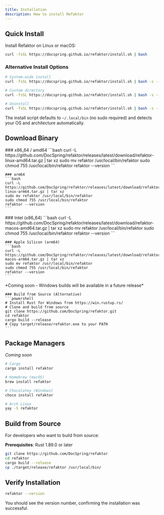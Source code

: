 ```yaml
---
title: Installation
description: How to install Refaktor
---
```



## Quick Install

Install Refaktor on Linux or macOS:

```bash
curl -fsSL https://docspring.github.io/refaktor/install.sh | bash
```

### Alternative Install Options

```bash
# System-wide install
curl -fsSL https://docspring.github.io/refaktor/install.sh | bash -s -- --system

# Custom directory
curl -fsSL https://docspring.github.io/refaktor/install.sh | bash -s -- --prefix "$HOME/bin"

# Uninstall
curl -fsSL https://docspring.github.io/refaktor/install.sh | bash -s -- --uninstall
```

The install script defaults to `~/.local/bin` (no sudo required) and detects your OS and architecture automatically.

## Download Binary

<Tabs>
  <TabItem label="Linux">
    ### x86_64 / amd64
    ```bash
    curl -L https://github.com/DocSpring/refaktor/releases/latest/download/refaktor-linux-amd64.tar.gz | tar xz
    sudo mv refaktor /usr/local/bin/refaktor
    sudo chmod 755 /usr/local/bin/refaktor
    refaktor --version
    ```
    
    ### arm64
    ```bash
    curl -L https://github.com/DocSpring/refaktor/releases/latest/download/refaktor-linux-arm64.tar.gz | tar xz
    sudo mv refaktor /usr/local/bin/refaktor
    sudo chmod 755 /usr/local/bin/refaktor
    refaktor --version
    ```
  </TabItem>
  
  <TabItem label="macOS">
    ### Intel (x86_64)
    ```bash
    curl -L https://github.com/DocSpring/refaktor/releases/latest/download/refaktor-macos-amd64.tar.gz | tar xz
    sudo mv refaktor /usr/local/bin/refaktor
    sudo chmod 755 /usr/local/bin/refaktor
    refaktor --version
    ```
    
    ### Apple Silicon (arm64)
    ```bash
    curl -L https://github.com/DocSpring/refaktor/releases/latest/download/refaktor-macos-arm64.tar.gz | tar xz
    sudo mv refaktor /usr/local/bin/refaktor
    sudo chmod 755 /usr/local/bin/refaktor
    refaktor --version
    ```
  </TabItem>
  
  <TabItem label="Windows">
    *Coming soon - Windows builds will be available in a future release*
    
    ### Build from Source (Alternative)
    ```powershell
    # Install Rust for Windows from https://win.rustup.rs/
    # Clone and build from source
    git clone https://github.com/DocSpring/refaktor.git
    cd refaktor
    cargo build --release
    # Copy target/release/refaktor.exe to your PATH
    ```
  </TabItem>
</Tabs>

## Package Managers

*Coming soon*

```bash
# Cargo
cargo install refaktor

# Homebrew (macOS)
brew install refaktor

# Chocolatey (Windows)
choco install refaktor

# Arch Linux
yay -S refaktor
```

## Build from Source

For developers who want to build from source:

**Prerequisites**: Rust 1.89.0 or later

```bash
git clone https://github.com/DocSpring/refaktor
cd refaktor
cargo build --release
cp ./target/release/refaktor /usr/local/bin/
```

## Verify Installation

```bash
refaktor --version
```

You should see the version number, confirming the installation was successful.